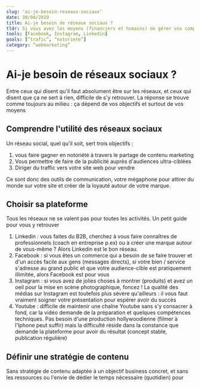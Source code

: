 ```yaml
---
slug: ‘ai-je-besoin-reseaux-sociaux’
date: 30/04/2019
title: Ai-je besoin de réseaux sociaux ? 
tldr: Si vous avez les moyens (financiers et humains) de gérer vos comptes, oui !
tools: [Facebook, Instagram, Linkedin]
goals: [“trafic”, “notoriete”]
category: “webmarketing”
---
```

# Ai-je besoin de réseaux sociaux ? 
Entre ceux qui disent qu'il faut absolument être sur les réseaux, et ceux qui disent que ça ne sert à rien, difficile de s'y retrouver. La réponse se trouve comme toujours au milieu : ça dépend de vos objectifs et surtout de vos moyens

## Comprendre l'utilité des réseaux sociaux
Un réseau social, quel qu'il soit, sert trois objectifs : 
1. vous faire gagner en notoriété à travers le partage de contenu marketing
2. Vous permettre de faire de la publicité auprès d'audiences ultra-ciblées
3. Diriger du traffic vers votre site web pour vendre

Ce sont donc des outils de communication, votre mégaphone pour attirer du monde sur votre site et créer de la loyauté autour de votre marque. 

## Choisir sa plateforme
Tous les réseaux ne se valent pas pour toutes les activités. Un petit guide pour vous y retrouver
1. Linkedin : vous faites du B2B, cherchez à vous faire connaîtres de professionnels (coach en entreprise p.ex) ou à créer une marque autour de vous-même ? Alors Linkedin est le bon réseau. 
2. Facebook : si vous êtes un commerce qui a besoin de se faire trouver et d'un accès facile aux gens (messages directs), si votre bien / service s'adresse au grand public et que votre audience-cible est pratiquement illimitée, alors Facebook est pour vous
3. Instagram : si vous avez de jolies choses à montrer (produits) et avez un oeil pour la mise en scène photographique, foncez ! La qualité des médias sur Instagram est toutefois plus sévère qu'ailleurs : il vous faut vraiment soigner votre présentation pour espérer avoir du succès
4. Youtube : difficile de maintenir une chaîne Youtube sans s'y consacrer à fond, car la vidéo demande de la préparation et quelques compétences techniques. Pas besoin d'une production hollywoodienne (filmer à l'Iphone peut suffir) mais la difficulté réside dans la constance que demande la plateforme pour avoir du résultat (concept stable, publication régulière)


## Définir une stratégie de contenu



Sans stratégie de contenu adaptée à un objectif business concret, et sans les ressources ou l'envie de dédier le temps nécessaire (quotidien) pour 
